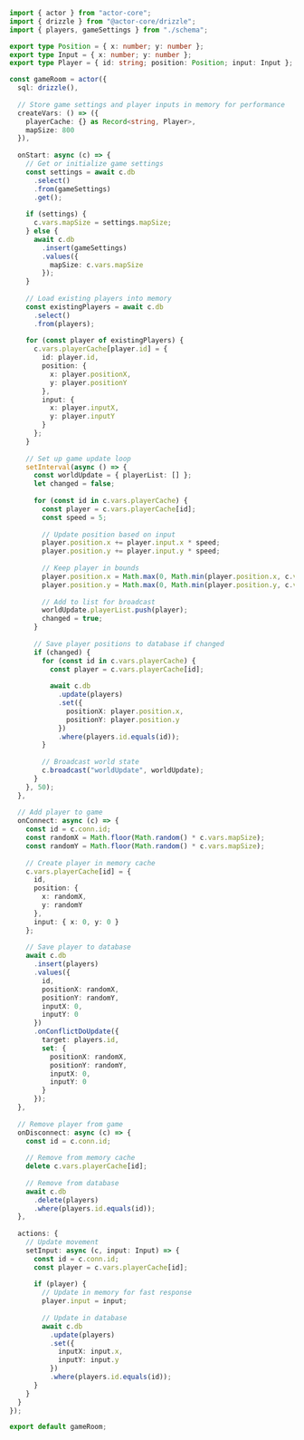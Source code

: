 ```typescript
import { actor } from "actor-core";
import { drizzle } from "@actor-core/drizzle";
import { players, gameSettings } from "./schema";

export type Position = { x: number; y: number };
export type Input = { x: number; y: number };
export type Player = { id: string; position: Position; input: Input };

const gameRoom = actor({
  sql: drizzle(),
  
  // Store game settings and player inputs in memory for performance
  createVars: () => ({
    playerCache: {} as Record<string, Player>,
    mapSize: 800
  }),
  
  onStart: async (c) => {
    // Get or initialize game settings
    const settings = await c.db
      .select()
      .from(gameSettings)
      .get();
    
    if (settings) {
      c.vars.mapSize = settings.mapSize;
    } else {
      await c.db
        .insert(gameSettings)
        .values({
          mapSize: c.vars.mapSize
        });
    }
    
    // Load existing players into memory
    const existingPlayers = await c.db
      .select()
      .from(players);
    
    for (const player of existingPlayers) {
      c.vars.playerCache[player.id] = {
        id: player.id,
        position: {
          x: player.positionX,
          y: player.positionY
        },
        input: {
          x: player.inputX,
          y: player.inputY
        }
      };
    }
    
    // Set up game update loop
    setInterval(async () => {
      const worldUpdate = { playerList: [] };
      let changed = false;
      
      for (const id in c.vars.playerCache) {
        const player = c.vars.playerCache[id];
        const speed = 5;
        
        // Update position based on input
        player.position.x += player.input.x * speed;
        player.position.y += player.input.y * speed;
        
        // Keep player in bounds
        player.position.x = Math.max(0, Math.min(player.position.x, c.vars.mapSize));
        player.position.y = Math.max(0, Math.min(player.position.y, c.vars.mapSize));
        
        // Add to list for broadcast
        worldUpdate.playerList.push(player);
        changed = true;
      }
      
      // Save player positions to database if changed
      if (changed) {
        for (const id in c.vars.playerCache) {
          const player = c.vars.playerCache[id];
          
          await c.db
            .update(players)
            .set({
              positionX: player.position.x,
              positionY: player.position.y
            })
            .where(players.id.equals(id));
        }
        
        // Broadcast world state
        c.broadcast("worldUpdate", worldUpdate);
      }
    }, 50);
  },
  
  // Add player to game
  onConnect: async (c) => {
    const id = c.conn.id;
    const randomX = Math.floor(Math.random() * c.vars.mapSize);
    const randomY = Math.floor(Math.random() * c.vars.mapSize);
    
    // Create player in memory cache
    c.vars.playerCache[id] = {
      id,
      position: {
        x: randomX,
        y: randomY
      },
      input: { x: 0, y: 0 }
    };
    
    // Save player to database
    await c.db
      .insert(players)
      .values({
        id,
        positionX: randomX,
        positionY: randomY,
        inputX: 0,
        inputY: 0
      })
      .onConflictDoUpdate({
        target: players.id,
        set: {
          positionX: randomX,
          positionY: randomY,
          inputX: 0,
          inputY: 0
        }
      });
  },
  
  // Remove player from game
  onDisconnect: async (c) => {
    const id = c.conn.id;
    
    // Remove from memory cache
    delete c.vars.playerCache[id];
    
    // Remove from database
    await c.db
      .delete(players)
      .where(players.id.equals(id));
  },
  
  actions: {
    // Update movement
    setInput: async (c, input: Input) => {
      const id = c.conn.id;
      const player = c.vars.playerCache[id];
      
      if (player) {
        // Update in memory for fast response
        player.input = input;
        
        // Update in database
        await c.db
          .update(players)
          .set({
            inputX: input.x,
            inputY: input.y
          })
          .where(players.id.equals(id));
      }
    }
  }
});

export default gameRoom;
```